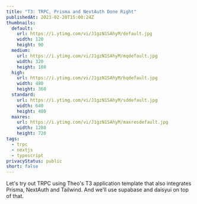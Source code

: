 ```yaml
---
title: "T3: TRPC, Prisma and NextAuth Done Right"
publishedAt: 2023-02-20T15:00:24Z
thumbnails:
  default:
    url: https://i.ytimg.com/vi/J1gzN1SAhyM/default.jpg
    width: 120
    height: 90
  medium:
    url: https://i.ytimg.com/vi/J1gzN1SAhyM/mqdefault.jpg
    width: 320
    height: 180
  high:
    url: https://i.ytimg.com/vi/J1gzN1SAhyM/hqdefault.jpg
    width: 480
    height: 360
  standard:
    url: https://i.ytimg.com/vi/J1gzN1SAhyM/sddefault.jpg
    width: 640
    height: 480
  maxres:
    url: https://i.ytimg.com/vi/J1gzN1SAhyM/maxresdefault.jpg
    width: 1280
    height: 720
tags:
  - trpc
  - nextjs
  - typescript
privacyStatus: public
short: false
---
```


Let's try out TRPC using Theo's T3 application template that also integrates Prisma, NextAuth and Tailwind. And we'll use supabase and daisyui on top of that.
